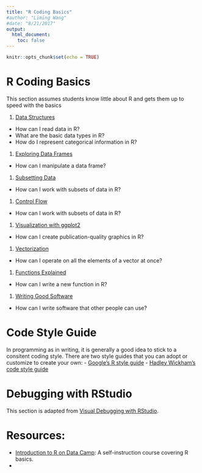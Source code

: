 ```yaml
---
title: "R Coding Basics"
#author: "Liming Wang"
#date: "8/21/2017"
output: 
  html_document:
    toc: false
---
```


```r
knitr::opts_chunk$set(echo = TRUE)
```

# R Coding Basics

This section assumes students know little about R and gets them up to speed with the basics

1. [Data Structures](http://swcarpentry.github.io/r-novice-gapminder/04-data-structures-part1/)
  - How can I read data in R? 
  - What are the basic data types in R? 
  - How do I represent categorical information in R?
1. [Exploring Data Frames](http://swcarpentry.github.io/r-novice-gapminder/05-data-structures-part2/)
  - How can I manipulate a data frame?
1. [Subsetting Data](http://swcarpentry.github.io/r-novice-gapminder/06-data-subsetting/)
  - How can I work with subsets of data in R?
1. [Control Flow](http://swcarpentry.github.io/r-novice-gapminder/07-control-flow/)
  - How can I work with subsets of data in R?
1. [Visualization with ggplot2](http://swcarpentry.github.io/r-novice-gapminder/08-plot-ggplot2/)
  - How can I create publication-quality graphics in R?
1. [Vectorization](http://swcarpentry.github.io/r-novice-gapminder/09-vectorization/)
  - How can I operate on all the elements of a vector at once?
1. [Functions Explained](http://swcarpentry.github.io/r-novice-gapminder/10-functions/)
  - How can I write a new function in R? 
1. [Writing Good Software](http://swcarpentry.github.io/r-novice-gapminder/16-wrap-up/)
  - How can I write software that other people can use?

# Code Style Guide

In programming as in writing, it is generally a good idea to stick to a consitent coding style. There are two style guides that you can adopt or customize to create your own:
- [Google's R style guide](https://google.github.io/styleguide/Rguide.xml)
- [Hadley Wickham's code style guide](http://adv-r.had.co.nz/Style.html)

# Debugging with RStudio

This section is adapted from [Visual Debugging with RStudio](http://www.milanor.net/blog/visual-debugging-with-rstudio/).

# Resources:
- [Introduction to R on Data Camp](https://campus.datacamp.com/courses/free-introduction-to-r/chapter-1-intro-to-basics-1?ex=1): A self-instruction course covering R basics.
- 
